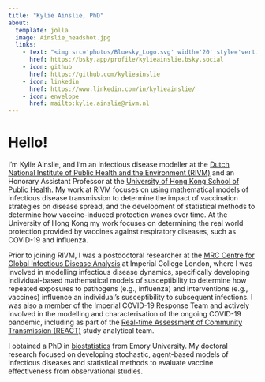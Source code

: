 ```yaml
---
title: "Kylie Ainslie, PhD"
about:
  template: jolla
  image: Ainslie_headshot.jpg
  links:
    - text: "<img src='photos/Bluesky_Logo.svg' width='20' style='vertical-align:middle; filter: grayscale(100%) opacity(75%);'>"
      href: https://bsky.app/profile/kylieainslie.bsky.social
    - icon: github
      href: https://github.com/kylieainslie
    - icon: linkedin
      href: https://www.linkedin.com/in/kylieainslie/
    - icon: envelope
      href: mailto:kylie.ainslie@rivm.nl
---
```


# Hello!

I'm Kylie Ainslie, and I'm an infectious disease modeller at the [Dutch National Institute of Public Health and the Environment (RIVM)](https://www.rivm.nl/en) and an Honorary Assistant Professor at the [University of Hong Kong School of Public Health](https://sph.hku.hk/). My work at RIVM focuses on using mathematical models of infectious disease transmission to determine the impact of vaccination strategies on disease spread, and the development of statistical methods to determine how vaccine-induced protection wanes over time. At the University of Hong Kong my work focuses on determining the real world protection provided by vaccines against respiratory diseases, such as COVID-19 and influenza.

Prior to joining RIVM, I was a postdoctoral researcher at the [MRC Centre for Global Infectious Disease Analysis](https://www.imperial.ac.uk/mrc-global-infectious-disease-analysis/) at Imperial College London, where I was involved in modelling infectious disease dynamics, specifically developing individual-based mathematical models of susceptibility to determine how repeated exposures to pathogens (e.g., influenza) and interventions (e.g., vaccines) influence an individual's susceptibility to subsequent infections. I was also a member of the Imperial COVID-19 Response Team and actively involved in the modelling and characterisation of the ongoing COVID-19 pandemic, including as part of the [Real-time Assessment of Community Transmission (REACT)](https://www.imperial.ac.uk/medicine/research-and-impact/groups/react-study/) study analytical team.

I obtained a PhD in [biostatistics](https://sph.emory.edu/departments/bios/index.html) from Emory University. My doctoral research focused on developing stochastic, agent-based models of infectious diseases and statistical methods to evaluate vaccine effectiveness from observational studies.

